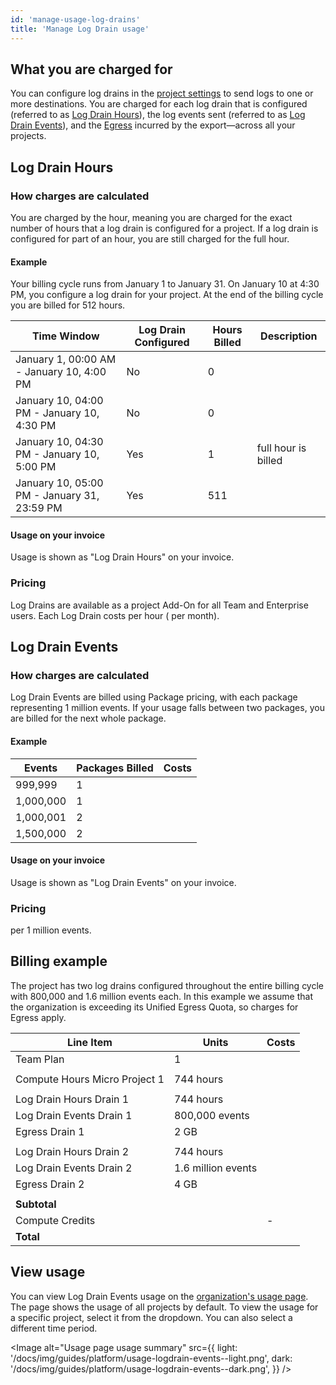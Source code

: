 ```yaml
---
id: 'manage-usage-log-drains'
title: 'Manage Log Drain usage'
---
```


## What you are charged for

You can configure log drains in the [project settings](/dashboard/project/_/settings/log-drains) to send logs to one or more destinations. You are charged for each log drain that is configured (referred to as [Log Drain Hours](/docs/guides/platform/manage-your-usage/log-drains#log-drain-hours)), the log events sent (referred to as [Log Drain Events](/docs/guides/platform/manage-your-usage/log-drains#log-drain-events)), and the [Egress](/docs/guides/platform/manage-your-usage/egress) incurred by the export—across all your projects.

## Log Drain Hours

### How charges are calculated

You are charged by the hour, meaning you are charged for the exact number of hours that a log drain is configured for a project. If a log drain is configured for part of an hour, you are still charged for the full hour.

#### Example

Your billing cycle runs from January 1 to January 31. On January 10 at 4:30 PM, you configure a log drain for your project. At the end of the billing cycle you are billed for 512 hours.

| Time Window                                 | Log Drain Configured | Hours Billed | Description         |
| ------------------------------------------- | -------------------- | ------------ | ------------------- |
| January 1, 00:00 AM - January 10, 4:00 PM   | No                   | 0            |                     |
| January 10, 04:00 PM - January 10, 4:30 PM  | No                   | 0            |                     |
| January 10, 04:30 PM - January 10, 5:00 PM  | Yes                  | 1            | full hour is billed |
| January 10, 05:00 PM - January 31, 23:59 PM | Yes                  | 511          |                     |

#### Usage on your invoice

Usage is shown as "Log Drain Hours" on your invoice.

### Pricing

Log Drains are available as a project Add-On for all Team and Enterprise users. Each Log Drain costs <Price price="0.0822" /> per hour (<Price price="60" /> per month).

## Log Drain Events

### How charges are calculated

Log Drain Events are billed using Package pricing, with each package representing 1 million events. If your usage falls between two packages, you are billed for the next whole package.

#### Example

| Events    | Packages Billed | Costs                 |
| --------- | --------------- | --------------------- |
| 999,999   | 1               | <Price price="0.2" /> |
| 1,000,000 | 1               | <Price price="0.2" /> |
| 1,000,001 | 2               | <Price price="0.4" /> |
| 1,500,000 | 2               | <Price price="0.4" /> |

#### Usage on your invoice

Usage is shown as "Log Drain Events" on your invoice.

### Pricing

<Price price="0.2" /> per 1 million events.

## Billing example

The project has two log drains configured throughout the entire billing cycle with 800,000 and 1.6 million events each. In this example we assume that the organization is exceeding its Unified Egress Quota, so charges for Egress apply.

| Line Item                     | Units              | Costs                        |
| ----------------------------- | ------------------ | ---------------------------- |
| Team Plan                     | 1                  | <Price price="599" />        |
|                               |                    |                              |
| Compute Hours Micro Project 1 | 744 hours          | <Price price="10" />         |
|                               |                    |                              |
| Log Drain Hours Drain 1       | 744 hours          | <Price price="60" />         |
| Log Drain Events Drain 1      | 800,000 events     | <Price price="0.2" />        |
| Egress Drain 1                | 2 GB               | <Price price="0.18" />       |
|                               |                    |                              |
| Log Drain Hours Drain 2       | 744 hours          | <Price price="60" />         |
| Log Drain Events Drain 2      | 1.6 million events | <Price price="0.4" />        |
| Egress Drain 2                | 4 GB               | <Price price="0.36" />       |
|                               |                    |                              |
| **Subtotal**                  |                    | **<Price price="730.14" />** |
| Compute Credits               |                    | -<Price price="10" />        |
| **Total**                     |                    | **<Price price="720.14" />** |

## View usage

You can view Log Drain Events usage on the [organization's usage page](/dashboard/org/_/usage). The page shows the usage of all projects by default. To view the usage for a specific project, select it from the dropdown. You can also select a different time period.

<Image
  alt="Usage page usage summary"
  src={{
    light: '/docs/img/guides/platform/usage-logdrain-events--light.png',
    dark: '/docs/img/guides/platform/usage-logdrain-events--dark.png',
  }}
/>
